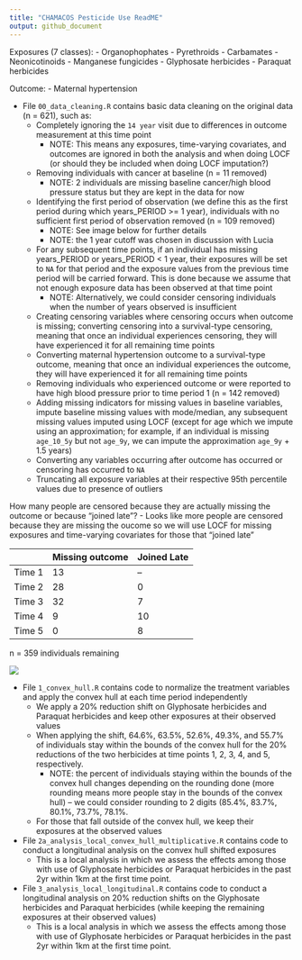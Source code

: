 ```yaml
---
title: "CHAMACOS Pesticide Use ReadME"
output: github_document
---
```


Exposures (7 classes):
- Organophophates
- Pyrethroids
- Carbamates
- Neonicotinoids
- Manganese fungicides 
- Glyphosate herbicides
- Paraquat herbicides

Outcome:
- Maternal hypertension

- File `00_data_cleaning.R` contains basic data cleaning on the original data (n = 621), such as:
  - Completely ignoring the `14 year` visit due to differences in outcome measurement at this time point
    - NOTE: This means any exposures, time-varying covariates, and outcomes are ignored in both the analysis and when doing LOCF (or should they be included when doing LOCF imputation?)
  - Removing individuals with cancer at baseline (n = 11 removed)
    - NOTE: 2 individuals are missing baseline cancer/high blood pressure status but they are kept in the data for now
  - Identifying the first period of observation (we define this as the first period during which years_PERIOD >= 1 year), individuals with no sufficient first period of observation removed (n = 109 removed)
    - NOTE: See image below for further details
    - NOTE: the 1 year cutoff was chosen in discussion with Lucia
  - For any subsequent time points, if an individual has missing years_PERIOD or years_PERIOD < 1 year, their exposures will be set to `NA` for that period and the exposure values from the previous time period will be carried forward. This is done because we assume that not enough exposure data has been observed at that time point
    - NOTE: Alternatively, we could consider censoring individuals when the number of years observed is insufficient 
  - Creating censoring variables where censoring occurs when outcome is missing; converting censoring into a survival-type censoring, meaning that once an individual experiences censoring, they will have experienced it for all remaining time points
  - Converting maternal hypertension outcome to a survival-type outcome, meaning that once an individual experiences the outcome, they will have experienced it for all remaining time points
  - Removing individuals who experienced outcome or were reported to have high blood pressure prior to time period 1 (n = 142 removed)
  - Adding missing indicators for missing values in baseline variables, impute baseline missing values with mode/median, any subsequent missing values imputed using LOCF (except for age which we impute using an approximation; for example, if an individual is missing `age_10_5y` but not `age_9y`, we can impute the approximation `age_9y` + 1.5 years)
  - Converting any variables occurring after outcome has occurred or censoring has occurred to `NA`
  - Truncating all exposure variables at their respective 95th percentile values due to presence of outliers

How many people are censored because they are actually missing the outcome or because "joined late"?
  - Looks like more people are censored because they are missing the oucome so we will use LOCF for missing exposures and time-varying covariates for those that "joined late"

|          | Missing outcome | Joined Late|
|----------|----------|----------|
| Time 1    | 13         | --    |
| Time 2    | 28     | 0    |
| Time 3    | 32     | 7    |
| Time 4    | 9     | 10    |
| Time 5    | 0     | 8    |
  
n = 359 individuals remaining

![](plots/CHAMACOS_Outcome.png)

- File `1_convex_hull.R` contains code to normalize the treatment variables and apply the convex hull at each time period independently
  - We apply a 20% reduction shift on Glyphosate herbicides and Paraquat herbicides and keep other exposures at their observed values
  - When applying the shift, 64.6%, 63.5%, 52.6%, 49.3%, and 55.7% of individuals stay within the bounds of the convex hull for the 20% reductions of the two herbicides at time points 1, 2, 3, 4, and 5, respectively.
    - NOTE: the percent of individuals staying within the bounds of the convex hull changes depending on the rounding done (more rounding means more people stay in the bounds of the convex hull) -- we could consider rounding to 2 digits (85.4%, 83.7%, 80.1%, 73.7%, 78.1%.
  - For those that fall outside of the convex hull, we keep their exposures at the observed values
  
- File `2a_analysis_local_convex_hull_multiplicative.R` contains code to conduct a longitudinal analysis on the convex hull shifted exposures
  - This is a local analysis in which we assess the effects among those with use of Glyphosate herbicides or Paraquat herbicides in the past 2yr within 1km at the first time point. 
  
- File `3_analysis_local_longitudinal.R` contains code to conduct a longitudinal analysis on 20% reduction shifts on the Glyphosate herbicides and Paraquat herbicides (while keeping the remaining exposures at their observed values)
  - This is a local analysis in which we assess the effects among those with use of Glyphosate herbicides or Paraquat herbicides in the past 2yr within 1km at the first time point. 

